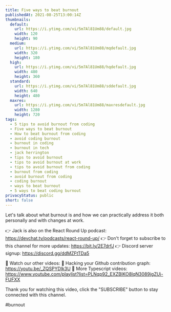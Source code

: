 ```yaml
---
title: Five ways to beat burnout
publishedAt: 2021-08-25T13:00:14Z
thumbnails:
  default:
    url: https://i.ytimg.com/vi/5m7Al81Um88/default.jpg
    width: 120
    height: 90
  medium:
    url: https://i.ytimg.com/vi/5m7Al81Um88/mqdefault.jpg
    width: 320
    height: 180
  high:
    url: https://i.ytimg.com/vi/5m7Al81Um88/hqdefault.jpg
    width: 480
    height: 360
  standard:
    url: https://i.ytimg.com/vi/5m7Al81Um88/sddefault.jpg
    width: 640
    height: 480
  maxres:
    url: https://i.ytimg.com/vi/5m7Al81Um88/maxresdefault.jpg
    width: 1280
    height: 720
tags:
  - 5 tips to avoid burnout from coding
  - Five ways to beat burnout
  - How to beat burnout from coding
  - avoid coding burnout
  - burnout in coding
  - burnout in tech
  - jack herrington
  - tips to avoid burnout
  - tips to avoid burnout at work
  - tips to avoid burnout from coding
  - burnout from coding
  - avoid burnout from coding
  - coding burnout
  - ways to beat burnout
  - 5 ways to beat coding burnout
privacyStatus: public
short: false
---
```

  
  Let's talk about what burnout is and how we can practically address it both personally and with changes at work.

👉 Jack is also on the React Round Up podcast: https://devchat.tv/podcasts/react-round-up/
👉 Don't forget to subscribe to this channel for more updates: https://bit.ly/2E7drfJ
👉 Discord server signup: https://discord.gg/ddMZFtTDa5

💢 Watch our other videos:
💟 Hacking your Github contribution graph: https://youtu.be/_ZQSPYDlk3U
💟 More Typescript videos: https://www.youtube.com/playlist?list=PLNqp92_EXZBIKO8lqN3089jgZUi-FUFXX

Thank you for watching this video, click the "SUBSCRIBE" button to stay connected with this channel. 

#burnout
  